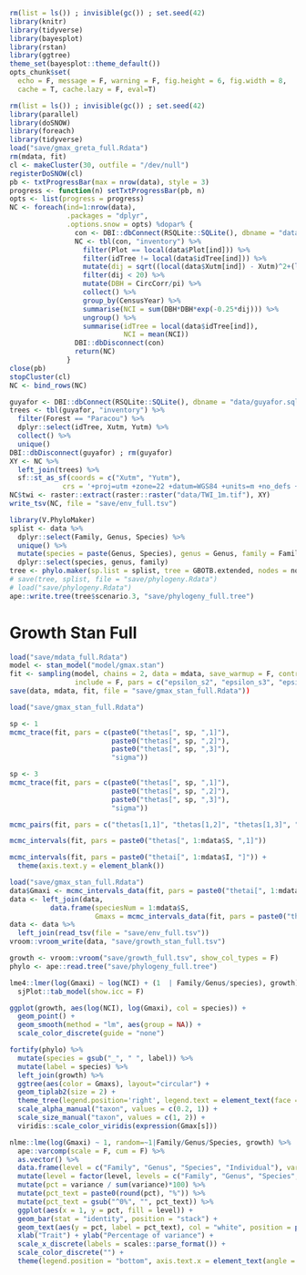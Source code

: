 ```r
rm(list = ls()) ; invisible(gc()) ; set.seed(42)
library(knitr)
library(tidyverse)
library(bayesplot)
library(rstan)
library(ggtree)
theme_set(bayesplot::theme_default())
opts_chunk$set(
  echo = F, message = F, warning = F, fig.height = 6, fig.width = 8,
  cache = T, cache.lazy = F, eval=T)
```

```r
rm(list = ls()) ; invisible(gc()) ; set.seed(42)
library(parallel)
library(doSNOW)
library(foreach)
library(tidyverse)
load("save/gmax_greta_full.Rdata") 
rm(mdata, fit)
cl <- makeCluster(30, outfile = "/dev/null")
registerDoSNOW(cl)
pb <- txtProgressBar(max = nrow(data), style = 3)
progress <- function(n) setTxtProgressBar(pb, n)
opts <- list(progress = progress)
NC <- foreach(ind=1:nrow(data),
              .packages = "dplyr",
              .options.snow = opts) %dopar% {
                con <- DBI::dbConnect(RSQLite::SQLite(), dbname = "data/guyafor.sql")
                NC <- tbl(con, "inventory") %>% 
                  filter(Plot == local(data$Plot[ind])) %>% 
                  filter(idTree != local(data$idTree[ind])) %>% 
                  mutate(dij = sqrt((local(data$Xutm[ind]) - Xutm)^2+(local(data$Yutm[ind]) - Yutm)^2)) %>% 
                  filter(dij < 20) %>% 
                  mutate(DBH = CircCorr/pi) %>% 
                  collect() %>% 
                  group_by(CensusYear) %>% 
                  summarise(NCI = sum(DBH*DBH*exp(-0.25*dij))) %>% 
                  ungroup() %>% 
                  summarise(idTree = local(data$idTree[ind]),
                            NCI = mean(NCI))
                DBI::dbDisconnect(con)
                return(NC)
              } 
close(pb)
stopCluster(cl)
NC <- bind_rows(NC)

guyafor <- DBI::dbConnect(RSQLite::SQLite(), dbname = "data/guyafor.sql")
trees <- tbl(guyafor, "inventory") %>% 
  filter(Forest == "Paracou") %>% 
  dplyr::select(idTree, Xutm, Yutm) %>% 
  collect() %>% 
  unique()
DBI::dbDisconnect(guyafor) ; rm(guyafor)
XY <- NC %>% 
  left_join(trees) %>% 
  sf::st_as_sf(coords = c("Xutm", "Yutm"),
             crs = '+proj=utm +zone=22 +datum=WGS84 +units=m +no_defs +ellps=WGS84 +towgs84=0,0,0')
NC$twi <- raster::extract(raster::raster("data/TWI_1m.tif"), XY)
write_tsv(NC, file = "save/env_full.tsv")
```

```r
library(V.PhyloMaker)
splist <- data %>% 
  dplyr::select(Family, Genus, Species) %>% 
  unique() %>% 
  mutate(species = paste(Genus, Species), genus = Genus, family = Family) %>% 
  dplyr::select(species, genus, family)
tree <- phylo.maker(sp.list = splist, tree = GBOTB.extended, nodes = nodes.info.1, scenarios = "S3")
# save(tree, splist, file = "save/phylogeny.Rdata")
# load("save/phylogeny.Rdata") 
ape::write.tree(tree$scenario.3, "save/phylogeny_full.tree")
```

# Growth Stan Full

\begin{equation} 
  DBH_{y=today,s,i}  - DBH_{y=y0,s,i} \sim \\
  \mathcal{logN} (log(\theta_{1,s} \times \sum _{y=y_0} ^{y=today} exp(-\frac12.[\frac{log(\frac{DBH_{y,s,i}}{100.\theta_{2,s}})}{\theta_{3,s}}]^2)), \sigma_1) \\ 
  ~ \\
  (\theta_{1,s}, \theta_{2,s}, \theta_{3,s}) \sim \mathcal{logN}^{3 \times S}(log(1),1) \\ 
  \sigma \sim \mathcal{N}_T(0,1) \\ 
  ~ \\
  \theta_{1,s,i} = \frac{DBH_{y=today,s,i}}{\sum_{y=y0}^{y=2020} exp(-\frac12.[\frac{log(\frac{DBH_{y,s,i}}{100.\theta_{2,s}})}{\theta_{3,s}}]^2)} \\ 
    (\#eq:gmax3)
\end{equation} 

```r
load("save/mdata_full.Rdata")
model <- stan_model("model/gmax.stan")
fit <- sampling(model, chains = 2, data = mdata, save_warmup = F, control = list(adapt_delta = 0.99, max_treedepth = 12),
                include = F, pars = c("epsilon_s2", "epsilon_s3", "epsilon_i", "DBH"))
save(data, mdata, fit, file = "save/gmax_stan_full.Rdata"))
```

```r
load("save/gmax_stan_full.Rdata") 
```

```r
sp <- 1
mcmc_trace(fit, pars = c(paste0("thetas[", sp, ",1]"), 
                         paste0("thetas[", sp, ",2]"), 
                         paste0("thetas[", sp, ",3]"), 
                         "sigma")) 
```

```r
sp <- 3
mcmc_trace(fit, pars = c(paste0("thetas[", sp, ",1]"), 
                         paste0("thetas[", sp, ",2]"), 
                         paste0("thetas[", sp, ",3]"), 
                         "sigma")) 
```

```r
mcmc_pairs(fit, pars = c("thetas[1,1]", "thetas[1,2]", "thetas[1,3]", "sigma")) 
```

```r
mcmc_intervals(fit, pars = paste0("thetas[", 1:mdata$S, ",1]")) 
```

```r
mcmc_intervals(fit, pars = paste0("thetai[", 1:mdata$I, "]")) +
  theme(axis.text.y = element_blank()) 
```

```r
load("save/gmax_stan_full.Rdata") 
data$Gmaxi <- mcmc_intervals_data(fit, pars = paste0("thetai[", 1:mdata$I, "]"))$m
data <- left_join(data, 
          data.frame(speciesNum = 1:mdata$S, 
                     Gmaxs = mcmc_intervals_data(fit, pars = paste0("thetai[", 1:mdata$S, "]"))$m))
data <- data %>% 
  left_join(read_tsv(file = "save/env_full.tsv"))
vroom::vroom_write(data, "save/growth_stan_full.tsv")
```

```r
growth <- vroom::vroom("save/growth_full.tsv", show_col_types = F)
phylo <- ape::read.tree("save/phylogeny_full.tree")
```

```r
lme4::lmer(log(Gmaxi) ~ log(NCI) + (1  | Family/Genus/species), growth) %>% 
  sjPlot::tab_model(show.icc = F)
```

```r
ggplot(growth, aes(log(NCI), log(Gmaxi), col = species)) +
  geom_point() +
  geom_smooth(method = "lm", aes(group = NA)) +
  scale_color_discrete(guide = "none")
```

```r
fortify(phylo) %>% 
  mutate(species = gsub("_", " ", label)) %>%
  mutate(label = species) %>% 
  left_join(growth) %>% 
  ggtree(aes(color = Gmaxs), layout="circular") + 
  geom_tiplab2(size = 2) +
  theme_tree(legend.position='right', legend.text = element_text(face = "italic")) +
  scale_alpha_manual("taxon", values = c(0.2, 1)) +
  scale_size_manual("taxon", values = c(1, 2)) +
  viridis::scale_color_viridis(expression(Gmax[s]))
```

```r
nlme::lme(log(Gmaxi) ~ 1, random=~1|Family/Genus/Species, growth) %>% 
  ape::varcomp(scale = F, cum = F) %>% 
  as.vector() %>% 
  data.frame(level = c("Family", "Genus", "Species", "Individual"), variance = as.vector(.)) %>% 
  mutate(level = factor(level, levels = c("Family", "Genus", "Species", "Individual"))) %>% 
  mutate(pct = variance / sum(variance)*100) %>% 
  mutate(pct_text = paste0(round(pct), "%")) %>% 
  mutate(pct_text = gsub("^0%", "", pct_text)) %>% 
  ggplot(aes(x = 1, y = pct, fill = level)) +
  geom_bar(stat = "identity", position = "stack") +
  geom_text(aes(y = pct, label = pct_text), col = "white", position = position_stack(vjust = .5)) +
  xlab("Trait") + ylab("Percentage of variance") +
  scale_x_discrete(labels = scales::parse_format()) +
  scale_color_discrete("") +
  theme(legend.position = "bottom", axis.text.x = element_text(angle = 90), axis.title.x = element_blank())   
```